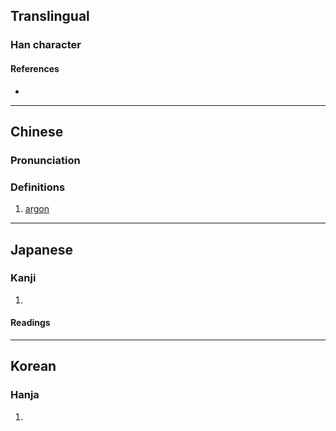 {{also|氩}}
{{character info/new}}
==Translingual==

===Han character===
{{Han char|rn=84|rad=气|as=08|sn=12|four=80117|canj=ONMLM|ids=⿹气亞}}

====References====
* {{Han ref|kx=0600.011|dkj=17069|hdz=32013.040|uh=6C2C|ud=27692|bh=B4E3|bd=46307}}

----

==Chinese==
{{zh-forms|s=氩}}
{{elements|Ar|氯|Cl|鉀|K|lang=zh}}
{{zh-wp}}

===Pronunciation===
{{zh-pron
|m=yà
|c=aa3
|mn=à/a
|mc=
|oc=
|cat=n
}}

===Definitions===
{{zh-hanzi}}

# [[argon]]

{{zh-cat|Chemical elements}}

----

==Japanese==

===Kanji===
{{ja-kanji|grade=|rs=气08}}

# {{defn|lang=ja|sort=气08}}

====Readings====
{{ja-readings
|kanyoon=あ
|kun=}}

----

==Korean==

===Hanja===
{{ko-hanja|hangeul=아|eumhun=|rv=a|mr=a|y=a}}

# {{defn|lang=ko|sort=气08}}